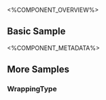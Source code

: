 
<%COMPONENT_OVERVIEW%>

## Basic Sample
<Basic />

<%COMPONENT_METADATA%>


## More Samples

### WrappingType
<WrappingType />